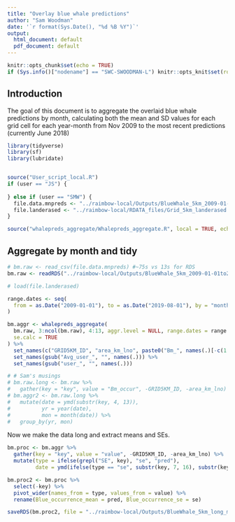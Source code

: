 ```yaml
---
title: "Overlay blue whale predictions"
author: "Sam Woodman"
date: '`r format(Sys.Date(), "%d %B %Y")`'
output:
  html_document: default
  pdf_document: default
---
```


```r
knitr::opts_chunk$set(echo = TRUE)
if (Sys.info()["nodename"] == "SWC-SWOODMAN-L") knitr::opts_knit$set(root.dir = "../")
```

## Introduction

The goal of this document is to aggregate the overlaid blue whale predictions by month, calculating both the mean and SD values for each grid cell for each year-month from Nov 2009 to the most recent predictions (currently June 2018)

```r
library(tidyverse)
library(sf)
library(lubridate)


source("User_script_local.R")
if (user == "JS") {
  
} else if (user == "SMW") {
  file.data.mnpreds <- "../raimbow-local/Outputs/BlueWhale_5km_2009-01-01to2019-08-15.csv"
  file.landerased <- "../raimbow-local/RDATA_files/Grid_5km_landerased.RDATA"
}

source("whalepreds_aggregate/Whalepreds_aggregate.R", local = TRUE, echo = FALSE)
```

## Aggregate by month and tidy

```r
# bm.raw <- read_csv(file.data.mnpreds) #~75s vs 13s for RDS
bm.raw <- readRDS("../raimbow-local/Outputs/BlueWhale_5km_2009-01-01to2019-08-15.rds")

# load(file.landerased)

range.dates <- seq(
  from = as.Date("2009-01-01"), to = as.Date("2019-08-01"), by = "months"
)

bm.aggr <- whalepreds_aggregate(
  bm.raw, 3:ncol(bm.raw), 4:13, aggr.level = NULL, range.dates = range.dates, 
  se.calc = TRUE
) %>% 
  set_names(c("GRID5KM_ID", "area_km_lno", paste0("Bm_", names(.)[-c(1:2)]))) %>% 
  set_names(gsub("Avg_user_", "", names(.))) %>% 
  set_names(gsub("user_", "", names(.)))

# # Sam's musings
# bm.raw.long <- bm.raw %>% 
#   gather(key = "key", value = "Bm_occur", -GRID5KM_ID, -area_km_lno)
# bm.aggr2 <- bm.raw.long %>% 
#   mutate(date = ymd(substr(key, 4, 13)), 
#          yr = year(date), 
#          mon = month(date)) %>% 
#   group_by(yr, mon)
```

Now we make the data long and extract means and SEs.

```r
bm.proc <- bm.aggr %>% 
  gather(key = "key", value = "value", -GRID5KM_ID, -area_km_lno) %>% 
  mutate(type = ifelse(grepl("SE", key), "se", "pred"),
         date = ymd(ifelse(type == "se", substr(key, 7, 16), substr(key, 4, 13))))

bm.proc2 <- bm.proc %>% 
  select(-key) %>%
  pivot_wider(names_from = type, values_from = value) %>% 
  rename(Blue_occurrence_mean = pred, Blue_occurrence_se = se)

saveRDS(bm.proc2, file = "../raimbow-local/Outputs/BlueWhale_5km_long_monthly.rds")
```
